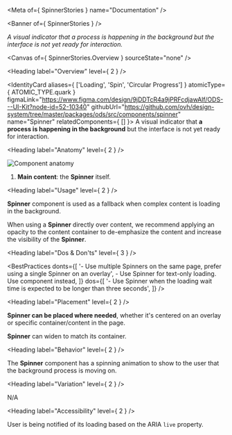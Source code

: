
<Meta of={ SpinnerStories } name="Documentation" />

<Banner of={ SpinnerStories } />

_A visual indicator that a process is happening in the background but the interface is not yet ready for interaction._

<Canvas of={ SpinnerStories.Overview } sourceState="none" />

<Heading label="Overview" level={ 2 } />

<IdentityCard aliases={ ['Loading', 'Spin', 'Circular Progress'] }
              atomicType={ ATOMIC_TYPE.quark }
              figmaLink="https://www.figma.com/design/9jDDTcR4a9jPRFcdjawAlf/ODS---UI-Kit?node-id=52-10340"
              githubUrl="https://github.com/ovh/design-system/tree/master/packages/ods/src/components/spinner"
              name="Spinner"
              relatedComponents={ [] }>
  A visual indicator that **a process is happening in the background** but the interface is not yet ready for
  interaction.
</IdentityCard>

<Heading label="Anatomy" level={ 2 } />

![Component anatomy](components/spinner/anatomy.png "Component anatomy")

1. **Main content**: the **Spinner** itself.

<Heading label="Usage" level={ 2 } />

**Spinner** component is used as a fallback when complex content is loading in the background.

When using a **Spinner** directly over content, we recommend applying an opacity to the content container to de-emphasize the content and increase the visibility of the **Spinner**.

<Heading label="Dos & Don'ts" level={ 3 } />

<BestPractices
  donts={[
    '- Use multiple Spinners on the same page, prefer using a single Spinner on an overlay',
    <span>- Use Spinner for text-only loading. Use <StorybookLink kind="ODS Components/Skeleton" label="Skeleton" story="Documentation" /> component instead</span>,
  ]}
  dos={[
    '- Use Spinner when the loading wait time is expected to be longer than three seconds',
  ]}
/>

<Heading label="Placement" level={ 2 } />

**Spinner can be placed where needed**, whether it's centered on an overlay or specific container/content in the page.

**Spinner** can widen to match its container.

<Heading label="Behavior" level={ 2 } />

The **Spinner** component has a spinning animation to show to the user that the background process is moving on.

<Heading label="Variation" level={ 2 } />

N/A

<Heading label="Accessibility" level={ 2 } />

User is being notified of its loading based on the ARIA `live` property.
